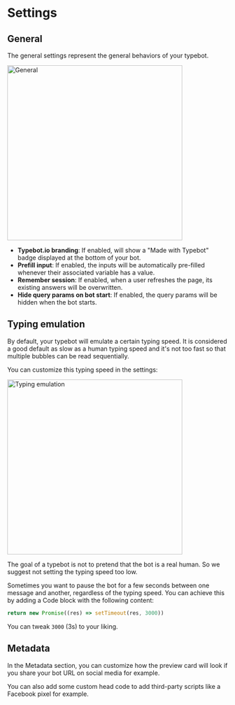 # Settings

## General

The general settings represent the general behaviors of your typebot.

<img src="/img/settings/general.png" width="400" alt="General" />

- **Typebot.io branding**: If enabled, will show a "Made with Typebot" badge displayed at the bottom of your bot.
- **Prefill input**: If enabled, the inputs will be automatically pre-filled whenever their associated variable has a value.
- **Remember session**: If enabled, when a user refreshes the page, its existing answers will be overwritten.
- **Hide query params on bot start**: If enabled, the query params will be hidden when the bot starts.

## Typing emulation

By default, your typebot will emulate a certain typing speed. It is considered a good default as slow as a human typing speed and it's not too fast so that multiple bubbles can be read sequentially.

You can customize this typing speed in the settings:

<img
  src="/img/settings/typing-emulation.png"
  width="400"
  alt="Typing emulation"
/>

The goal of a typebot is not to pretend that the bot is a real human. So we suggest not setting the typing speed too low.

Sometimes you want to pause the bot for a few seconds between one message and another, regardless of the typing speed. You can achieve this by adding a Code block with the following content:

```js
return new Promise((res) => setTimeout(res, 3000))
```

You can tweak `3000` (3s) to your liking.

## Metadata

In the Metadata section, you can customize how the preview card will look if you share your bot URL on social media for example.

You can also add some custom head code to add third-party scripts like a Facebook pixel for example.
